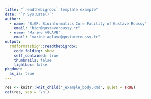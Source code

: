 ```yaml
---
title: "`readthebigrdoc` template example"
date: "`r Sys.Date()`"
author:
  - name: "BiGR: Bioinformatics Core Facility of Gustave Roussy"
    email: "bigr@gustaveroussy.fr"
  - name: "Marine AGLAVE"
    email: "marine.aglave@gustaveroussy.fr"
output:
  rmdformatsbigr::readthebigrdoc:
    code_folding: show
    self_contained: true
    thumbnails: false
    lightbox: false
pkgdown:
  as_is: true    
---
```



```r
res <- knitr::knit_child('_example_body.Rmd', quiet = TRUE)
cat(res, sep = '\n')
```

